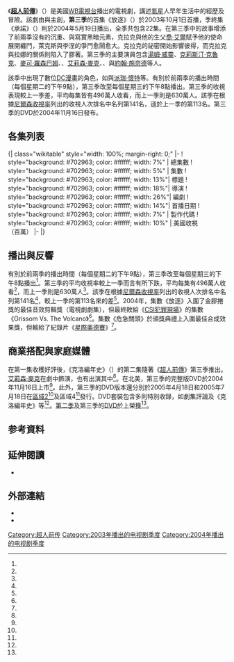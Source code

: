 {{Infobox television season
 |season_name  = 《超人前傳》第三季
 |eng_name         = {{lang|en|''Smallville'' (Season 3)}}
 |bgcolour     = #702963
 |fgcolour     = white
 |image        = [[File:Smallville_s3.jpg|200px]]
 |caption      = DVD盒子
 |country      = [[美國|美國]]
 |network      = [[WB電視台|WB電視台]]
 |first_aired  = {{Start date|2003|10|1}}
 |last_aired   = {{End date|2004|5|19}}
 |num_episodes = 22
 |prev_season  = [[超人前傳_(第二季)|超人前傳 (第二季)]]
 |next_season  = [[超人前傳_(第四季)|超人前傳 (第四季)]]
 |episode_list = [[超人前傳集數列表|超人前傳集數列表]]
}}
《'''[[超人前傳|超人前傳]]'''》（{{lang-en|''Smallville''}}）是美國[[WB電視台|WB電視台]]播出的電視劇，講述[[氪星|氪星]]人{{link-en|克拉克·肯特 (超人前傳)|Clark Kent (Smallville)|克拉克·肯特}}早年生活中的經歷及冒險。該劇由{{link-en|阿爾弗雷德·高夫|Alfred Gough}}與{{link-en|麥爾斯·米勒|Miles Millar}}主創，'''第三季'''的首集《放逐》（{{lang|en|''Exile''}}）於2003年10月1日首播，季終集《承諾》（{{lang|en|''Covenant''}}）則於2004年5月19日播出，全季共包含22集。在第三季中的故事增添了前兩季沒有的沉重、與寫實黑暗元素，克拉克與他的生父[[喬·艾爾|喬·艾爾]]賦予他的使命展開纏鬥，萊克斯與李涅的爭鬥愈鬧愈大。克拉克的祕密開始影響彼得，而克拉克與拉娜的關係則陷入了膠著。第三季的主要演員包含[[湯姆·威靈|湯姆·威靈]]、[[克莉斯汀·克魯克|克莉斯汀·克魯克]]、[[麥可·羅森巴姆|麥可·羅森巴姆]]、{{link-en|山姆·瓊斯三世|Sam Jones III}}、[[艾莉森·麥克|艾莉森·麥克]]、{{link-en|約翰·格洛弗 (演員)|John Glover (actor)|約翰·格洛弗}}、{{link-en|安妮特·奧圖勒|Annette O'Toole}}與[[約翰·施奈德|約翰·施奈德]]等人。

該季中出現了數位[[DC漫畫|DC漫畫]]的角色，如{{link-en|摩根·艾吉|Morgan Edge}}與[[派瑞·懷特|派瑞·懷特]]等。有別於前兩季的播出時間（每個星期二的下午9點），第三季改至每個星期三的下午8點播出。第三季的收視表現較上一季差，平均每集皆有496萬人收看，而上一季則是630萬人。該季在根據[[尼爾森收視率|尼爾森收視率]]列出的收視人次排名中名列第141名，遜於上一季的第113名。第三季的DVD於2004年11月16日發布。

== 各集列表 ==
{{See also|超人前传集数列表}}

<onlyinclude>{| class="wikitable" style="width: 100%; margin-right: 0;"
|-
! style="background: #702963; color: #ffffff; width: 7%" | 總集數
! style="background: #702963; color: #ffffff; width: 5%" | 集數
! style="background: #702963; color: #ffffff; width: 13%"| 標題
! style="background: #702963; color: #ffffff; width: 18%"| 導演
! style="background: #702963; color: #ffffff; width: 26%"| 編劇
! style="background: #702963; color: #ffffff; width: 14%"| 首播日期
! style="background: #702963; color: #ffffff; width: 7%" | 製作代碼
! style="background: #702963; color: #ffffff; width: 10%" | 美國收視<br />（百萬）
|-
{{Episode list/sublist|超人前传 (第三季)
 |EpisodeNumber   = 45
 |EpisodeNumber2  = 1
 |Title           = {{lang|en|Exile}}<br />放逐
 |DirectedBy      = {{link-en|格雷格·貝蒙|Greg Beeman}}
 |WrittenBy       = {{link-en|阿爾弗雷德·高夫|Alfred Gough}}、{{link-en|麥爾斯·米勒|Miles Millar}}
 |OriginalAirDate = {{Start date|2003|10|1}}
 |ProdCode        = 176201
 |LineColor       = 702963
 |ShortSummary    = 在紅色[[氪星石|氪石]]的影響下，克拉克與大都會的一名名叫{{link-en|摩根·艾吉|Morgan Edge}}（[[魯格·豪爾|魯格·豪爾]]飾演，而後來的艾吉則改由{{link-en|派崔克·貝金|Patrick Bergin}}飾演）的黑幫老大交涉，摩根聘請克拉克潛入李涅的辦公室。為了讓克拉克回來，強納森與[[喬·艾爾|喬·艾爾]]達成了一項協議。萊克斯被困在一座無人島上，外界相信他已經死了。在路德豪宅，李涅指責海倫謀殺了萊克斯。
 |Viewers         = 6.8<ref name="tvtango s3"/>
}}
{{Episode list/sublist|超人前传 (第三季)
 |EpisodeNumber   = 46
 |EpisodeNumber2  = 2
 |Title           = {{lang|en|Phoenix}}<br />菲尼克斯
 |DirectedBy      = {{link-en|詹姆斯·馬歇爾 (導演)|James Marshall (director)|詹姆斯·馬歇爾}}
 |WrittenBy       = {{link-en|布萊恩·韋恩·彼得森|Brian Wayne Peterson|布萊恩·彼得森}}、凱利·薩德斯
 |OriginalAirDate = {{Start date|2003|10|8}}
 |ProdCode        = 176202
 |LineColor       = 702963
 |ShortSummary    = 喬·艾爾給予強納森臨時的超能力，強納森和克拉克在路德公司的地下室打鬥。克拉克無法下手殺死強納森，於是摧毀了紅色氪石。萊克斯回到家，嚇到了海倫。很快的，萊克斯發現，海倫試圖置他於死地。萊克斯阻止了海倫。摩根發現了克拉克的所在處，綁架了他，試圖贏回李涅的信任。然而，克拉克中途引爆了他所在的車輛，李涅認為摩根試圖陷害他。在雙方的槍戰中，摩根中槍落水，生死不明。
 |Viewers         = 6.7<ref name="tvtango s3"/>
}}
{{Episode list/sublist|超人前传 (第三季)
 |EpisodeNumber   = 47
 |EpisodeNumber2  = 3
 |Title           = {{lang|en|Extinction}}<br />絕種
 |DirectedBy      = {{link-en|麥克·卡特曼|Michael Katleman}}
 |WrittenBy       = {{link-en|陶德·史拉夫金|Todd Slavkin}}、{{link-en|戴倫·史維莫|Darren Swimmer}}
 |OriginalAirDate = {{Start date|2003|10|15}}
 |ProdCode        = 176203
 |LineColor       = 702963
 |ShortSummary    = 克拉克發現范·麥克納提（{{lang|en|Van McNulty}}）一直在獵殺遭綠色氪石感染的人。兩人對峙時，綠色氪石使克拉克無法阻止范逃脫，而范也因此得知了克拉克的弱點，開始製作綠色氪石子彈，使克拉克一度性命垂危。范挾持了拉娜，並再次使用綠色氪石子彈來對付克拉克。克拉克以鉛板擋住子彈，拉娜制伏了范。
 |Viewers         = 6.5<ref name="tvtango s3"/>
}}
{{Episode list/sublist|超人前传 (第三季)
 |EpisodeNumber   = 48
 |EpisodeNumber2  = 4
 |Title           = {{lang|en|Slumber}}<br />夢境
 |DirectedBy      = {{link-en|丹·艾提雅斯|Dan Attias}}
 |WrittenBy       = {{link-en|德魯·格林伯格|Drew Greenberg}}
 |OriginalAirDate = {{Start date|2003|10|22}}
 |ProdCode        = 176204
 |LineColor       = 702963
 |ShortSummary    = 一名昏迷的女孩莎拉·康洛伊（{{lang|en|Sarah Conroy}}）擁有讓克拉克進入她的夢境的能力。克拉克與拉娜前去探訪她，並發現若莎拉昏迷時，她叔叔便能掌控所有財產，進而對莎拉的叔叔尼古拉斯·康洛伊（{{lang|en|Nicholas Conroy}}）起了疑心。兩人發現，尼古拉斯一直透過藥物控制莎拉，使她醒不過來。當尼古拉斯發覺曝光時，便試圖殺害拉娜，克拉克及時趕到阻止了他。
 |Viewers         = 6.9<ref name="tvtango s3"/>
}}
{{Episode list/sublist|超人前传 (第三季)
 |EpisodeNumber   = 49
 |EpisodeNumber2  = 5
 |Title           = {{lang|en|Perry}}<br />記者佩瑞
 |DirectedBy      = {{link-en|珍諾特·施瓦爾克|Jeannot Szwarc}}
 |WrittenBy       = {{link-en|馬克·佛海登|Mark Verheiden}}
 |OriginalAirDate = {{Start date|2003|10|29}}
 |ProdCode        = 176205
 |LineColor       = 702963
 |ShortSummary    = 克拉克發現自己的超能力來自於太陽，一旦[[閃焰|太陽閃焰]]爆發，會導致他的超能力失控，時而消失時而增強。曾是知名記者的[[派瑞·懷特|派瑞·懷特]]來到小鎮為新聞找題材。派瑞目睹了克拉克的能力，並設計出一個迫使克拉克使出超能力的危險計畫，險些害自己及因閃焰而失去超能力的克拉克喪生。看到毫無超能力的克拉克，愧疚的派瑞決定回到大都會。在閃焰的影響消散後，克拉克又恢復了他的能力。
 |Viewers         = 6.7<ref name="tvtango s3"/>
}}
{{Episode list/sublist|超人前传 (第三季)
 |EpisodeNumber   = 50
 |EpisodeNumber2  = 6
 |Title           = {{lang|en|Relic}}<br />歷史的真相
 |DirectedBy      = {{link-en|瑪莉塔·葛拉比亞克|Marita Grabiak}}
 |WrittenBy       = 布萊恩·彼得森、凱利·薩德斯
 |OriginalAirDate = {{Start date|2003|11|5}}
 |ProdCode        = 176206
 |LineColor       = 702963
 |ShortSummary    = 拉娜的舅公因在40年前涉嫌殺害自己的妻子而被判有罪，他給拉娜一張他認定的兇手——一名流浪漢的照片。流浪漢的外貌神似克拉克。克拉克發現，該名男子正是喬·艾爾。克拉克在科瓦奇洞穴（{{lang|en|Kawatche Caves}}）進行調查，並拿到了一個氪星徽章，能讓他看見喬·艾爾當年首次來到地球的所見所聞。
 |Viewers         = 6.7<ref name="tvtango s3"/>
}}
{{Episode list/sublist|超人前传 (第三季)
 |EpisodeNumber   = 51
 |EpisodeNumber2  = 7
 |Title           = {{lang|en|Magnetic}}<br />磁性的
 |DirectedBy      = {{link-en|大衛·傑克森 (導演)|David Jackson (director)|大衛·傑克森}}
 |WrittenBy       = 霍莉·哈羅德
 |OriginalAirDate = {{Start date|2003|11|12}}
 |ProdCode        = 176207
 |LineColor       = 702963
 |ShortSummary    = 拉娜認識了一名男孩塞斯（{{lang|en|Seth}}），並迅速的開始與他交往，起了疑心的克拉克決定著手調查。克拉克發現塞斯擁有隔空移動金屬及改變人的情感的能力，決定讓拉娜脫離賽斯的控制。萊克斯發現克洛一直在發掘李涅的過去，便試圖讓她加入他與李涅的鬥爭中。
 |Viewers         = 6.9<ref name="tvtango s3"/>
}}
{{Episode list/sublist|超人前传 (第三季)
 |EpisodeNumber   = 52
 |EpisodeNumber2  = 8
 |Title           = {{lang|en|Shattered}}<br />致命打擊
 |DirectedBy      = {{link-en|肯尼斯·比勒|Kenneth Biller}}
 |WrittenBy       = 肯尼斯·比勒
 |OriginalAirDate = {{Start date|2003|11|19}}
 |ProdCode        = 176208
 |LineColor       = 702963
 |ShortSummary    = 萊克斯發現生還的摩根·艾吉，並決定與他合作，要他供出他幫助李涅謀殺父母的罪行。在萊克斯準備將證據交給法庭時，有人試圖暗殺他。萊克斯逃到肯特農場，請求克拉克協助。然而，一連串的證據表明萊克斯已經精神崩潰，但摩根確實還活著。摩根試圖駕車撞死萊克斯，但被萊克斯射殺。克拉克擋下了往萊克斯駛來的車。最終，萊克斯被送往精神病院。
 |Viewers         = 6.4<ref name="tvtango s3"/>
}}
{{Episode list/sublist|超人前传 (第三季)
 |EpisodeNumber   = 53
 |EpisodeNumber2  = 9
 |Title           = {{lang|en|Asylum}}<br />精神病醫院
 |DirectedBy      = 格雷格·貝蒙
 |WrittenBy       = 陶德·史拉夫金、戴倫·史維莫
 |OriginalAirDate = {{Start date|2004|1|14}}
 |ProdCode        = 176209
 |LineColor       = 702963
 |ShortSummary    = 萊克斯試圖說服克拉克協助他逃出精神病院，但遭克拉克拒絕。萊克斯試圖自行逃脫。該逃脫事件致使李涅決定進行[[電痙攣療法|電痙攣療法]]，抹去萊克斯的記憶。伊恩·藍道（{{lang|en|Ian Randall}}，曾出現在第二季的劇集《二重化身》中）、艾瑞克·桑默斯（{{lang|en|Eric Summers}}，曾出現在第一季的劇集《能力轉移》中）及范·麥克納提試圖奪取克拉克的能力並逃出精神病院。在幫助萊克斯時受到致命傷的拉娜在復健過程中，遇見另一名病患亞當·奈特（{{lang|en|Adam Knight}}），亞當鞭策她努力復健，使拉娜得以成功出院。
 |Viewers         = 5.6<ref name="tvtango s3"/>
}}
{{Episode list/sublist|超人前传 (第三季)
 |EpisodeNumber   = 54
 |EpisodeNumber2  = 10
 |Title           = {{lang|en|Whisper}}<br />順風耳
 |DirectedBy      = {{link-en|湯瑪斯·J·懷特|Thomas J. Wright}}
 |WrittenBy       = {{link-en|肯·霍頓|Ken Horton}}
 |OriginalAirDate = {{Start date|2004|1|21}}
 |ProdCode        = 176210
 |LineColor       = 702963
 |ShortSummary    = 在阻止搶匪的過程中，克拉克意外失明。很快地，他發現自己的身體發展出了超乎常人的聽力來彌補視力方面的不足。彼得被搶案的其中一名搶匪綁架，並藉此威脅彼得擔任法官的媽媽，要她撤銷對搶匪的控訴。克拉克適應了他的超人聽力，救出了彼得。
 |Viewers         = 5.1<ref name="tvtango s3"/>
}}
{{Episode list/sublist|超人前传 (第三季)
 |EpisodeNumber   = 55
 |EpisodeNumber2  = 11
 |Title           = {{lang|en|Delete}}<br />刪除
 |DirectedBy      = {{link-en|派特·威廉斯|Pat Williams (director)}}
 |WrittenBy       = 布萊恩·彼得森、凱利·薩德斯
 |OriginalAirDate = {{Start date|2004|1|28}}
 |ProdCode        = 176211
 |LineColor       = 702963
 |ShortSummary    = 在克洛發現夏之林（{{lang|en|Summerholt}}）正在進行秘密實驗後，有人開始向她的朋友發送能控制心思的簡訊，操控收信者殺死克洛。克拉克與萊克斯發現幕後黑手是莫莉·葛里森（{{lang|en|Molly Griggs}}），但並不是賈納博士（{{lang|en|Dr. Garner}}）控制她做出這些事情的。拉娜決定將塔龍樓上的公寓租給亞當，但覺得他隱瞞了一些有關他過去的事。
 |Viewers         = 5.5<ref name="tvtango s3"/>
}}
{{Episode list/sublist|超人前传 (第三季)
 |EpisodeNumber   = 56
 |EpisodeNumber2  = 12
 |Title           = {{lang|en|Hereafter}}<br />今後
 |DirectedBy      = 格雷格·貝蒙、詹姆斯·馬歇爾
 |WrittenBy       = 馬克·佛海登、德魯·格林伯格
 |OriginalAirDate = {{Start date|2004|2|4}}
 |ProdCode        = 176212
 |LineColor       = 702963
 |ShortSummary    = 克拉克發現他的新同學喬丹（{{lang|en|Jordan}}）能預見他所碰觸到的人的死法。喬丹警告他，拉娜將在接下來的幾天內葬身火海。克拉克展開行動，救出拉娜。喬丹還告訴他，他沒有看見克拉克的死法。克洛開始調查亞當，發現了令人不安的真相。
 |Viewers         = 5.3<ref name="tvtango s3"/>
}}
{{Episode list/sublist|超人前传 (第三季)
 |EpisodeNumber   = 57
 |EpisodeNumber2  = 13
 |Title           = {{lang|en|Velocity}}<br />速度
 |DirectedBy      = 珍諾特·施瓦爾克
 |WrittenBy       = 陶德·史拉夫金、戴倫·史維莫
 |OriginalAirDate = {{Start date|2004|2|11}}
 |ProdCode        = 176213
 |LineColor       = 702963
 |ShortSummary    = 彼得開始街頭賽車，並將氪石注入汽車。在他拒絕在比賽中放水後，負責人便威脅要殺死他和他的家人。彼得請求克拉克用他的超能力幫助他。彼得挑戰負責人，要與他賽車，但在克拉克偷聽到他們在彼得的賽車上動手腳的事後，決定中止這場比賽。同時，強納森開始出現與喬·艾爾達成協議的副作用。
 |Viewers         = 5<ref name="tvtango s3"/>
}}
{{Episode list/sublist|超人前传 (第三季)
 |EpisodeNumber   = 58
 |EpisodeNumber2  = 14
 |Title           = {{lang|en|Obsession}}<br />著魔的愛情
 |DirectedBy      = 詹姆斯·馬歇爾
 |WrittenBy       = 霍莉·哈羅德
 |OriginalAirDate = {{Start date|2004|2|18}}
 |ProdCode        = 176214
 |LineColor       = 702963
 |ShortSummary    = 克拉克被迫在另一名學生愛麗西亞·貝克（{{lang|en|Alicia Baker}}）面前使用超能力，並驚訝的發現，愛麗西亞也是遭隕石感染的人之一。兩人因彼此的共同點而發展出戀情，但愛麗西亞逐漸變得痴狂，在發現克拉克愛著拉娜後，醋意大發的她決定殺死拉娜。克拉克利用鉛漆阻止了她。拉娜擔心自身的安全，請萊克斯將亞當逐出塔龍。
 |Viewers         = 5.33<ref name="tvtango s3"/>
}}
{{Episode list/sublist|超人前传 (第三季)
 |EpisodeNumber   = 59
 |EpisodeNumber2  = 15
 |Title           = {{lang|en|Resurrection}}<br />死而復生
 |DirectedBy      = {{link-en|特倫斯·奧哈拉|Terrence O'Hara}}
 |WrittenBy       = 陶德·史拉夫金、戴倫·史維莫
 |OriginalAirDate = {{Start date|2004|2|25}}
 |ProdCode        = 176215
 |LineColor       = 702963
 |ShortSummary    = 強納森即將接受手術，克拉克協助了一位十來歲、哥哥文斯（{{lang|en|Vince}}）剛因肝病而死的男孩蓋瑞特（{{lang|en|Garrett}}），讓無處可去的他寄住在克拉克家。活了過來的文斯到肯特農場找蓋瑞特，大家都感到很震驚。當文斯的肝病又發作時，蓋瑞特做出了氪石炸彈，威脅院方將強納森的肝移植到文斯身上，否則便會引爆炸彈。最終，蓋瑞特被警方的狙擊手射殺，克拉克及時將炸彈帶到別處引爆。同時，克拉克發現，李涅一直在用從他的血液製作出來的血清來讓死人復活。
 |Viewers         = 4.97<ref name="ABC Medianet (2004-03-02)"/>
}}
{{Episode list/sublist|超人前传 (第三季)
 |EpisodeNumber   = 60
 |EpisodeNumber2  = 16
 |Title           = {{lang|en|Crisis}}<br />危急關頭
 |DirectedBy      = 肯尼斯·比勒
 |WrittenBy       = 布萊恩·彼得森、凱利·薩德斯
 |OriginalAirDate = {{Start date|2004|3|3}}
 |ProdCode        = 176216
 |LineColor       = 702963
 |ShortSummary    = 克拉克接到一通拉娜的電話，電話中，她的聲音十分惶恐。克拉克聽到一聲槍聲後，電話便斷線了；但當他趕到塔龍時，發現拉娜仍活得好好的。克拉克、拉娜與克洛發現這通電話來自未來，而逃出實驗室的亞當正是朝拉娜開槍的人。克拉克透過電話中的線索阻止了亞當。
 |Viewers         = 5.26<ref name="tvtango s3"/>
}}
{{Episode list/sublist|超人前传 (第三季)
 |EpisodeNumber   = 61
 |EpisodeNumber2  = 17
 |Title           = {{lang|en|Legacy}}<br />遺產
 |DirectedBy      = 格雷格·貝蒙
 |WrittenBy       = {{link-en|傑夫·羅伯|Jeph Loeb}}
 |OriginalAirDate = {{Start date|2004|4|14}}
 |ProdCode        = 176217
 |LineColor       = 702963
 |ShortSummary    = 克拉克發現喬·艾爾透過鑰匙傳訊給強納森，強納森因此離家。克拉克到科瓦奇洞穴面對自己的生父。拉娜給予克拉克支持及安慰，克拉克吻了拉娜。拉娜對萊克斯表示，她對克拉克失去了信心。克拉克被李涅逮個正著，起了疑心的李涅找上了史皇博士。兩人達成了協議，而李涅的動機也顯現出來——他快死了，並相信能救治他的東西就在科瓦奇洞穴裡。
 |Viewers         = 4.48<ref name="tvtango s3"/>
}}
{{Episode list/sublist|超人前传 (第三季)
 |EpisodeNumber   = 62
 |EpisodeNumber2  = 18
 |Title           = {{lang|en|Truth}}<br />真相
 |DirectedBy      = 詹姆斯·馬歇爾
 |WrittenBy       = 德魯·格林伯格
 |OriginalAirDate = {{Start date|2004|4|21}}
 |ProdCode        = 176218
 |LineColor       = 702963
 |ShortSummary    = 克洛在潛入路德公司時吸入了能讓人吐實的氣體。她決定利用她的能力調查克拉克的秘密，然而，氣體的毒性太強，會使克洛斃命。克拉克找到了解毒劑，救了克洛。拉娜決定離開斯莫維爾鎮去巴黎。
 |Viewers         = 4.43<ref name="tvtango s3"/>
}}
{{Episode list/sublist|超人前传 (第三季)
 |EpisodeNumber   = 63
 |EpisodeNumber2  = 19
 |Title           = {{lang|en|Memoria}}<br />記憶
 |DirectedBy      = 麥爾斯·米勒
 |WrittenBy       = 阿爾弗雷德·高夫、麥爾斯·米勒
 |OriginalAirDate = {{Start date|2004|4|28}}
 |ProdCode        = 176219
 |LineColor       = 702963
 |ShortSummary    = 萊克斯決定與賈納博士合作，以取回他精神崩潰時的記憶。克拉克知道，此舉將會使他的秘密曝光，便試圖阻止他，但被李涅與賈納抓住，當做研究對象。透過實驗，克拉克得知了他生母的姓名諾拉（{{lang|en|Lara}}）。實驗期間出了意外，實驗室全毀，克拉克的秘密也免於曝光。
 |Viewers         = 4.32<ref name="tvtango s3"/>
}}
{{Episode list/sublist|超人前传 (第三季)
 |EpisodeNumber   = 64
 |EpisodeNumber2  = 20
 |Title           = {{lang|en|Talisman}}<br />護身符
 |DirectedBy      = [[約翰·施奈德|約翰·施奈德]]
 |WrittenBy       = 肯尼斯·比勒
 |OriginalAirDate = {{Start date|2004|5|5}}
 |ProdCode        = 176220
 |LineColor       = 702963
 |ShortSummary    = 科瓦奇人傑利米·霍德斯克拉（{{lang|en|Jeremiah Holdsclaw}}）從科瓦奇洞穴中偷走一把傳說中的匕首，獲得了與克拉克類似的超能力。傑利米相信自己是真正的納曼（{{lang|en|Naman}}，科瓦奇傳說中身懷超能力的英雄，將拯救世界），於是便開始追殺李涅（傑利米相信李涅是科瓦奇傳說中納曼的死敵）。李涅試圖找到這把匕首，克拉克知道，如果被不對的人拿到的話，匕首會粉碎。克拉克在傑利米正要殺死李涅時打敗了他。最終，匕首因李涅與萊克斯其中一人的碰觸而粉碎，但在兩人靠近時匕首發出了光芒，意味著兩人中有一人是克拉克的宿敵。
 |Viewers         = 4.72<ref name="tvtango s3"/>
}}
{{Episode list/sublist|超人前传 (第三季)
 |EpisodeNumber   = 65
 |EpisodeNumber2  = 21
 |Title           = {{lang|en|Forsaken}}<br />被棄的夥伴
 |DirectedBy      = 特倫斯·奧哈拉
 |WrittenBy       = 布萊恩·彼得森、凱利·薩德斯
 |OriginalAirDate = {{Start date|2004|5|12}}
 |ProdCode        = 176221
 |LineColor       = 702963
 |ShortSummary    = 艾蜜莉·伊娃·丹斯莫（{{lang|en|Emily Eve Dinsmore}}，曾出現在第二季的劇集《加速》中）長大了，卻仍對拉娜念念不忘。她逃出拘禁她的地方，並綁架了拉娜。同時，得知拉娜即將離開小鎮的克拉克決定向拉娜道出自己的秘密，好讓兩人能在一起。[[聯邦調查局|聯邦調查局]]（FBI）探員法蘭克·羅德（{{lang|en|Frank Loder}}）綁架並拷問彼得，要他說出有關克拉克的秘密，彼得守口如瓶。克拉克救出了拉娜，而艾蜜莉又逃脫了。同時，萊克斯被指控謀殺路德公司的研究人員，克洛將李涅謀害自己父母的口供交給萊克斯。最終，李涅被逮捕，而彼得則搬離了小鎮。
 |Viewers         = 4.54<ref name="tvtango s3"/>
}}
{{Episode list/sublist|超人前传 (第三季)
 |EpisodeNumber   = 66
 |EpisodeNumber2  = 22
 |Title           = {{lang|en|Covenant}}<br />承诺
 |DirectedBy      = 格雷格·貝蒙
 |WrittenBy       = 阿爾弗雷德·高夫、麥爾斯·米勒
 |OriginalAirDate = {{Start date|2004|5|19}}
 |ProdCode        = 176222
 |LineColor       = 702963
 |ShortSummary    = 一名聲稱自己來自氪星的女孩卡拉（{{lang|en|Kara}}）來到肯特農場，要引領克拉克履行他的使命。克拉克向強納森與瑪莎尋求建議，但卡拉揭發了強納森與喬·艾爾的協議，令克拉克大感震驚。克拉克與萊克斯絕交，與拉娜的感情也隨著拉娜前往巴黎而結束。最終，克拉克被喬·艾爾帶走，強納森昏迷不醒，李涅的頭髮被剃光，萊克斯被下毒，克洛可能在爆炸中喪生了，一個氪星符號出現在肯特農場的草地上。
 |Viewers         = 5.92<ref name="tvtango s3"/>
}}
|}</onlyinclude>

== 播出與反響 ==

有別於前兩季的播出時間（每個星期二的下午9點），第三季改至每個星期三的下午8點播出<ref name="Lowry"/>。第三季的平均收視率較上一季而言有所下跌，平均每集有496萬人收看<ref name="Rate"/>，而上一季則是630萬人<ref name="Rate-S2"/>。該季在根據[[尼爾森收視率|尼爾森收視率]]列出的收視人次排名中名列第141名<ref name="Rate-Nielsen"/>，較上一季的第113名來的差<ref name="Rate-Nielsen-S2"/>。2004年，集數《放逐》入圍了金膠捲獎的最佳音效剪輯獎（電視劇劇集），但最終敗給《[[CSI犯罪現場|CSI犯罪現場]]》的集數《Grissom Vs. The Volcano》<ref name="GReel"/>。集數《危急關頭》於{{link-en|第3屆視覺效果協會獎|3rd Visual Effects Society Awards}}頒獎典禮上入圍最佳合成效果獎，但輸給了紀錄片《[[星際奧德賽_(文獻紀錄片)|星際奧德賽]]》<ref name="3rd VESA"/>。

== 商業搭配與家庭媒體 ==

在第一集收穫好評後，《克洛編年史》（{{lang|en|''Chloe Chronicles''}}）的第二集隨著《[[超人前傳|超人前傳]]》第三季推出。[[艾莉森·麥克|艾莉森·麥克]]在劇中飾演{{link-en|克洛·蘇利文|Chloe Sullivan}}，{{link-en|山姆·瓊斯三世|Sam Jones III}}也有出演其中<ref name="Chloe Chronicles"/>。在北美，第三季的完整版DVD於2004年11月16日上市<ref name="DVD in North America"/>。此外，第三季的DVD版本還分別於2005年4月18日和2005年7月18日在[[DVD區域碼|區域2]]<ref name="DVD in Region 2"/>及區域4<ref name="DVD in Region 4"/>發行。DVD套裝包含多則特別收錄，如劇集評論及《克洛編年史》等<ref name="Special features"/>。[[超人前傳_(第二季)|第二季]]及第三季的[[數碼多功能影音光碟|DVD]]於{{link-en|第31屆土星獎|31st Saturn Awards}}上榮獲{{link-en|土星獎最佳電視劇DVD獎|Saturn Award for Best Television DVD Release|最佳電視劇DVD獎}}<ref name="31st Saturn Awards"/>。

== 参考資料 ==
{{reflist|30em|refs=

<ref name="tvtango s3">{{Cite web|work=TV Tango |url=http://www.tvtango.com/series/smallville/episodes?filters%5Bday%5D=&filters%5Bseason%5D=3&filters%5Bbroadcast%5D=No&filters%5Bmedia%5D=&commit.x=30&commit.y=16 |title=Smallville – Series – Episode List |accessdate=2017-08-14 |archiveurl=https://web.archive.org/web/20170630122744/http://www.tvtango.com/series/smallville/episodes?filters%5Bday%5D=&filters%5Bseason%5D=3&filters%5Bbroadcast%5D=No&filters%5Bmedia%5D=&commit.x=30&commit.y=16 |archivedate=2017-06-30 |deadurl=no}}</ref>

<ref name="ABC Medianet (2004-03-02)">{{Cite web|work=ABC Medianet |date=2004-03-02 |url=http://abcmedianet.com/web/dnr/dispDNR.aspx?id=030204_03 |title=Weekly Program Rankings |accessdate=2009-03-28 |archiveurl=https://web.archive.org/web/20141221181255/http://abcmedianet.com/web/dnr/dispDNR.aspx?id=030204_03 |archivedate=2014-12-21 |deadurl=yes}}</ref>

<ref name="Lowry">{{cite news|last=Lowry |first=Brian |url=http://www.variety.com/review/VE1117921991.html?categoryid=32&cs=1 |title=Smallville |publisher=Variety |date=2003-09-30 |accessdate=2007-05-27 |archiveurl=https://web.archive.org/web/20121026035542/http://www.variety.com/review/VE1117921991?refCatId=32 |archivedate=2012-10-26 |deadurl=yes}}</ref>

<ref name="Rate">{{cite web|url=http://www.abcmedianet.com/Web/progcal/dispDNR.aspx?id=060204_12 |title=ITRS Ranking Report |publisher=ABC |date=2004-06-02 |accessdate=2007-05-25 |archiveurl=https://web.archive.org/web/20080505043432/http://www.abcmedianet.com/Web/progcal/dispDNR.aspx?id=060204_12 |archivedate=2008-05-05 |deadurl=yes}}</ref>

<ref name="Rate-S2">{{cite news|url=http://groups.google.com/group/rec.arts.tv/browse_thread/thread/ee82c0640bcaeb06/ |title=Nielsen's TOP 156 Shows for 2002–03 |publisher=Google |date=2003-05-20 |accessdate=2007-05-25 |archiveurl=https://web.archive.org/web/20121102092505/http://groups.google.com/group/rec.arts.tv/browse_thread/thread/ee82c0640bcaeb06/ |archivedate=2012-11-02 |deadurl=no}}</ref>

<ref name="Rate-Nielsen">{{cite web|url=http://www.abcmedianet.com/Web/progcal/dispDNR.aspx?id=060204_12 |title=2003–04 Ratings |publisher=ABC Medianet |accessdate=2007-05-25 |archiveurl=https://web.archive.org/web/20070930171419/http://www.abcmedianet.com/Web/progcal/dispDNR.aspx?id=060204_12 |archivedate=2007-09-30 |deadurl=yes}}</ref>

<ref name="Rate-Nielsen-S2">{{cite news |url=http://www.usatoday.com/life/television/2002/2002-05-28-year-end-chart.htm |title=How did your favorite show rate |publisher=USA Today |date=2002-05-28 |accessdate=2007-05-25 |archiveurl=https://web.archive.org/web/20170629140636/http://usatoday30.usatoday.com/life/television/2002/2002-05-28-year-end-chart.htm |archivedate=2017-06-29 |deadurl=no}}</ref>

<ref name="GReel">{{cite web|url=http://www.imdb.com/Sections/Awards/Motion_Picture_Sound_Editors_USA/2004 |title=2004 Golden Reel Awards |publisher=IMDb |accessdate=2007-09-11 |archiveurl=https://web.archive.org/web/20160208195121/http://www.imdb.com/event/ev0000452/2004 |archivedate=2016-02-08 |deadurl=no}}</ref>

<ref name="3rd VESA">{{cite web|url=http://www.visualeffectssociety.com/ves-awards/previous/3rd-annual |title=3rd Annual VES Awards nominees and recipients |publisher=Visual Effects Society |accessdate=2017-09-25 |archiveurl=https://web.archive.org/web/20120208104029/http://www.visualeffectssociety.com/ves-awards/previous/3rd-annual |archivedate=2012-02-08 |deadurl=yes}}</ref>

<ref name="Chloe Chronicles">{{cite press release|last=Weiland |first=Jonah |url=http://www.comicbookresources.com/?page=article&id=3392 |title=AOL New online adventures tied to "Smallville" hit AOL |publisher=Comic Book Resources |date=2004-04-14 |accessdate=2009-07-13 |archiveurl=https://web.archive.org/web/20160303193207/http://www.comicbookresources.com/?page=article&id=3392 |archivedate=2016-03-03 |deadurl=no}}</ref>

<ref name="DVD in North America">{{cite web|url=https://www.amazon.com/dp/B0002Y0QV2 |title=Season 3 (Region 1) |publisher=Amazon.com |accessdate=2006-10-15 |archiveurl=https://web.archive.org/web/20160304033246/http://www.amazon.com/Smallville-Season-3-Tom-Welling/dp/B0002Y0QV2 |archivedate=2016-03-04 |deadurl=no}}</ref>

<ref name="DVD in Region 2">{{cite web|url=http://www.amazon.fr/Smallville-Complete-Season-anglais-uniquement/dp/B0007IK5ZA/ |title=Season 3 (Region 2) |publisher=Amazon.com |accessdate=2006-12-13 |archiveurl=https://web.archive.org/web/20170711015202/https://www.amazon.fr/Smallville-Complete-Season-anglais-uniquement/dp/B0007IK5ZA |archivedate=2017-07-11 |deadurl=no}}</ref>

<ref name="DVD in Region 4">{{cite web|url=http://www.jbhifionline.com.au/dvds/id/726563 |title=Season 3 (Region 4) |publisher=jbhifionline.com |accessdate=2007-01-12 |archiveurl=https://web.archive.org/web/20080516101913/http://www.jbhifionline.com.au/dvds/id/726563 |archivedate=2017-07-11 |deadurl=yes}}</ref>

<ref name="Special features">{{cite AV media notes|title=Smallville (season 3) |year=2004 |type=back cover |publisher=The WB}}</ref>

<ref name="31st Saturn Awards">{{cite web|url=http://www.imdb.com/event/ev0000004/2005 |title=2005 Saturn Awards |publisher=IMDb |accessdate=2017-09-20 |archiveurl=https://web.archive.org/web/20170401003314/http://www.imdb.com/event/ev0000004/2005 |archivedate=2017-04-01 |deadurl=no}}</ref>

}}

== 延伸閱讀 ==
*{{Cite book | last = Simpson | first = Paul | title = ''Smallville: The Official Companion Season 3'' | publisher = Titan Books | year = 2005-09-01 | isbn = 1840239522 |ref=harv}}

== 外部連結 ==

{{commons|Smallville}}
* {{Official website|http://www.cwtv.com/shows/smallville}}
* {{Imdb episodes|0279600|超人前傳}}

{{超人前传}}

{{DEFAULTSORT:Smallville (season 3)}}
[[Category:超人前传|Category:超人前传]]
[[Category:2003年播出的电视剧季度|Category:2003年播出的电视剧季度]]
[[Category:2004年播出的电视剧季度|Category:2004年播出的电视剧季度]]